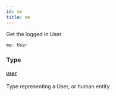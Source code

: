 ```yaml
---
id: me
title: me
---
```



Get the logged in User


```graphql
me: User

```


### Type

#### [`User`](/developers/shared-apis/adminidentity-api/graphql/reference/objects/user) 

Type representing a User, or human entity




